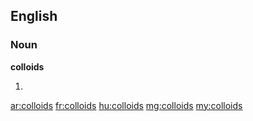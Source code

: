 ==English==

===Noun===
'''colloids'''

# {{plural of|colloid}}

[[ar:colloids]]
[[fr:colloids]]
[[hu:colloids]]
[[mg:colloids]]
[[my:colloids]]
